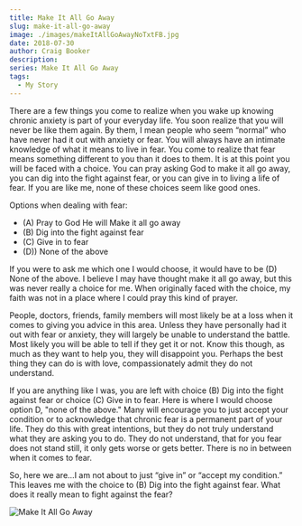```yaml
---
title: Make It All Go Away
slug: make-it-all-go-away
image: ./images/makeItAllGoAwayNoTxtFB.jpg
date: 2018-07-30
author: Craig Booker
description:
series: Make It All Go Away
tags:
  - My Story
---
```


There are a few things you come to realize when you wake up knowing chronic anxiety is part of your everyday life. You soon realize that you will never be like them again. By them, I mean people who seem “normal” who have never had it out with anxiety or fear. You will always have an intimate knowledge of what it means to live in fear. You come to realize that fear means something different to you than it does to them. It is at this point you will be faced with a choice. You can pray asking God to make it all go away, you can dig into the fight against fear, or you can give in to living a life of fear. If you are like me, none of these choices seem like good ones.

Options when dealing with fear:<br/>

- (A) Pray to God He will Make it all go away
- (B) Dig into the fight against fear
- (C) Give in to fear
- (D)) None of the above

If you were to ask me which one I would choose, it would have to be (D) None of the above. I believe I may have thought make it all go away, but this was never really a choice for me. When originally faced with the choice, my faith was not in a place where I could pray this kind of prayer.

People, doctors, friends, family members will most likely be at a loss when it comes to giving you advice in this area. Unless they have personally had it out with fear or anxiety, they will largely be unable to understand the battle. Most likely you will be able to tell if they get it or not. Know this though, as much as they want to help you, they will disappoint you. Perhaps the best thing they can do is with love, compassionately admit they do not understand.

If you are anything like I was, you are left with choice (B) Dig into the fight against fear or choice (C) Give in to fear. Here is where I would choose option D, "none of the above." Many will encourage you to just accept your condition or to acknowledge that chronic fear is a permanent part of your life. They do this with great intentions, but they do not truly understand what they are asking you to do. They do not understand, that for you fear does not stand still, it only gets worse or gets better. There is no in between when it comes to fear.

So, here we are…I am not about to just “give in” or “accept my condition.” This leaves me with the choice to (B) Dig into the fight against fear. What does it really mean to fight against the fear?

![Make It All Go Away](/img/makeItAllGoAwayBlack.jpeg)
